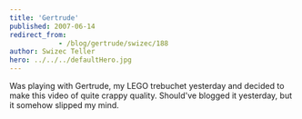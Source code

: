 ```yaml
---
title: 'Gertrude'
published: 2007-06-14
redirect_from: 
            - /blog/gertrude/swizec/188
author: Swizec Teller
hero: ../../../defaultHero.jpg
---
```

Was playing with Gertrude, my LEGO trebuchet yesterday and decided to make this video of quite crappy quality. Should've blogged it yesterday, but it somehow slipped my mind.